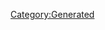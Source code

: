 {{Texts/Music
 |ID=26
 |MusicName=アナタノオト
 |OfficialName=アナタノオト
 |VocalName=ランカ・リー＝中島愛
 |VocalNameLF=ランカ・リー＝中島愛
 |Description=作品：マクロスF<br/><br/>歌手：ランカ・リー＝中島愛<br/><br/>作詞：真名杏樹<br/>作曲：菅野よう子
 |BuyURL=https://recochoku.jp/song/S20177069/
 |StoryDesc=
 |StoryTitle=
 |BannerId=3
 |AnmStoreURL=https://anime.dmkt-sp.jp/animestore/ci_pc?workId=20494
}}
[[Category:Generated]]
